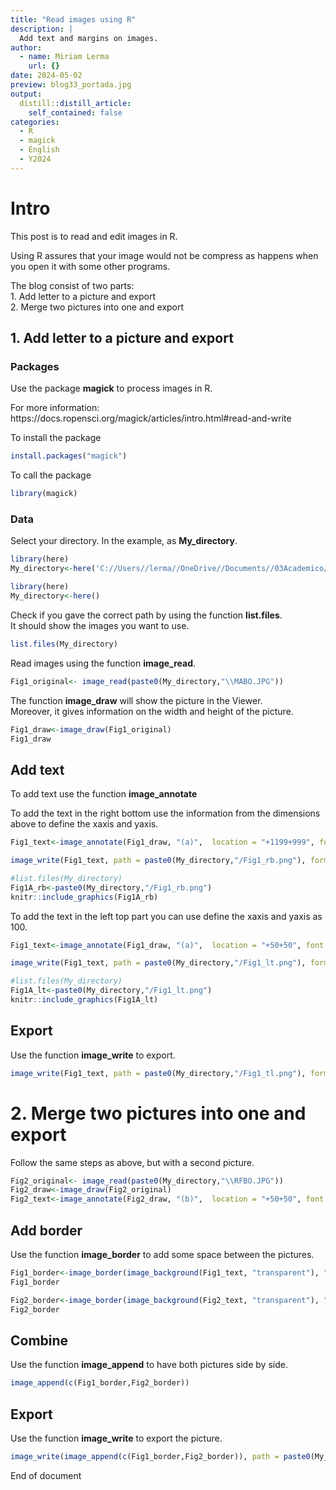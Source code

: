```yaml
---
title: "Read images using R"
description: |
  Add text and margins on images.
author:
  - name: Miriam Lerma
    url: {}
date: 2024-05-02
preview: blog33_portada.jpg
output:
  distill::distill_article:
    self_contained: false
categories:
  - R
  - magick
  - English
  - Y2024
---
```


# Intro

This post is to read and edit images in R.  

Using R assures that your image would not be compress as happens when you open it with some other programs. 

The blog consist of two parts:  
1. Add letter to a picture and export  
2. Merge two pictures into one and export  

## 1. Add letter to a picture and export

### Packages

Use the package **magick** to process images in R.  

For more information: https://docs.ropensci.org/magick/articles/intro.html#read-and-write

To install the package

```r
install.packages("magick")
```

To call the package

```r
library(magick)
```

### Data

Select your directory. In the example, as **My_directory**.  

```r
library(here)
My_directory<-here('C://Users//lerma//OneDrive//Documents//03Academico//02Proyectos-Postdoc//2024//1Programming//1Distill//Distill//_posts//2024-05-02-imagesforpublication')
```

```r
library(here)
My_directory<-here()
```

Check if you gave the correct path by using the function **list.files**.  
It should show the images you want to use.  

```r
list.files(My_directory)
```

Read images using the function **image_read**. 

```r
Fig1_original<- image_read(paste0(My_directory,"\\MABO.JPG"))
```

The function **image_draw** will show the picture in the Viewer.  
Moreover, it gives information on the width and height of the picture.  

```r
Fig1_draw<-image_draw(Fig1_original)
Fig1_draw
```

## Add text

To add text use the function **image_annotate** 

To add the text in the right bottom use the information from the dimensions above to define the xaxis and yaxis. 

```r
Fig1_text<-image_annotate(Fig1_draw, "(a)",  location = "+1199+999", font = 'Arial', size = 100, color='white')
```

```r
image_write(Fig1_text, path = paste0(My_directory,"/Fig1_rb.png"), format = "png")
```

```r
#list.files(My_directory)
Fig1A_rb<-paste0(My_directory,"/Fig1_rb.png")
knitr::include_graphics(Fig1A_rb)
```

To add the text in the left top part you can use define the xaxis and yaxis as 100.

```r
Fig1_text<-image_annotate(Fig1_draw, "(a)",  location = "+50+50", font = 'Arial', size = 100, color='white')
```

```r
image_write(Fig1_text, path = paste0(My_directory,"/Fig1_lt.png"), format = "png")
```

```r
#list.files(My_directory)
Fig1A_lt<-paste0(My_directory,"/Fig1_lt.png")
knitr::include_graphics(Fig1A_lt)
```



 

## Export

Use the function **image_write** to export.

```r
image_write(Fig1_text, path = paste0(My_directory,"/Fig1_tl.png"), format = "png")
```

# 2. Merge two pictures into one and export

Follow the same steps as above, but with a second picture.

```r
Fig2_original<- image_read(paste0(My_directory,"\\RFBO.JPG"))
Fig2_draw<-image_draw(Fig2_original)
Fig2_text<-image_annotate(Fig2_draw, "(b)",  location = "+50+50", font = 'Arial', size = 100, color='white')
```

## Add border

Use the function **image_border** to add some space between the pictures. 

```r
Fig1_border<-image_border(image_background(Fig1_text, "transparent"), "white", "40x10")
Fig1_border
```

```r
Fig2_border<-image_border(image_background(Fig2_text, "transparent"), "white", "40x10")
Fig2_border
```

## Combine

Use the function **image_append** to have both pictures side by side.  

```r
image_append(c(Fig1_border,Fig2_border))
```

## Export

Use the function **image_write** to export the picture.

```r
image_write(image_append(c(Fig1_border,Fig2_border)), path = paste0(My_directory,"/Fig1_append.png"), format = "png")
```

End of document

